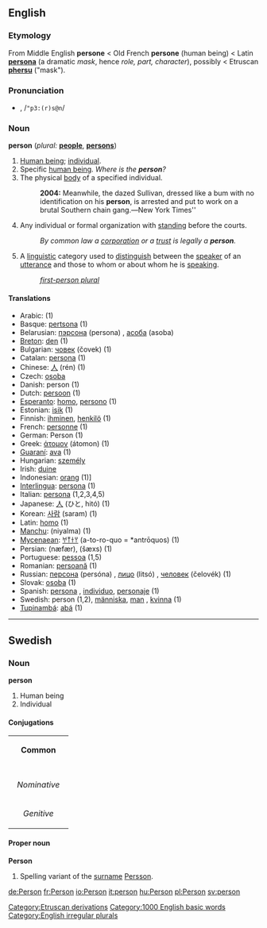 ==English==

===Etymology===
From Middle English '''persone''' < Old French '''persone''' (human being) < Latin '''[[persona]]''' (a dramatic ''mask'', hence ''role, part, character''), possibly < Etruscan '''[[phersu]]''' ("mask").

===Pronunciation===
*{{IPA|/ˈpɜː(r)sən/}}, /<tt>"p3:(r)s@n</tt>/

===Noun===
'''person''' (''plural:'' '''[[people]]''', '''[[persons]]''')

#[[Human being]]; [[individual]].
#Specific [[human being]]. ''Where is the '''person'''?''
#The physical [[body]] of a specified individual.
#:'''2004:''' Meanwhile, the dazed Sullivan, dressed like a bum with no identification on his '''person''', is arrested and put to work on a brutal Southern chain gang.'' — ''New York Times''
#{{law}} Any individual or formal organization with [[standing]] before the courts.
#:''By common law a [[corporation]] or a [[trust]] is legally a '''person'''.''
#{{grammar}} A [[linguistic]] category used to [[distinguish]] between the [[speaker]] of an [[utterance]] and those to whom or about whom he is [[speaking]].
#:''[[first-person plural]]''

====Translations====
*Arabic: {{ARchar|[[شخص|شَخص]]}} {{IPAchar|(ʃáxʂ)}} (1)
*Basque: [[pertsona]] (1)
*Belarusian: [[пэрсона]] (persona) {{f}}, [[асоба]] (asoba) {{f}}
*[[Breton]]: [[den]] {{m}} (1)
*Bulgarian: [[човек]] (čovek) {{m}} (1)
*Catalan: [[persona]] {{f}} (1)
*Chinese: [[人]] (rén) (1)
*Czech: [[osoba]] {{f}}
*Danish: person {{m}} (1)
*Dutch: [[persoon]] {{m}} {{f}} (1)
*[[Esperanto]]: [[homo]], [[persono]] (1)
*Estonian: [[isik]] (1)
*Finnish: [[ihminen]], [[henkilö]] (1)
*French: [[personne]] {{f}} (1)
*German: Person {{f}} (1)
*Greek: [[άτομον]] (átomon) {{n}} (1)
*[[Guaraní]]: [[ava]] (1)
*Hungarian: [[személy]]
*Irish: [[duine]]
*Indonesian: [[orang]] (1)]
*[[Interlingua]]: [[persona]] (1)
*Italian: [[persona]] {{f}} (1,2,3,4,5)
*Japanese: [[人]] (ひと, hitó) (1)
*Korean: [[사람]] (saram) (1)
*Latin: [[homo]] {{m}} (1)
*[[Manchu]]: (niyalma) (1)
*[[Mycenaean]]: [[𐀀𐀵𐀫𐀦]] (a-to-ro-quo = *antrōquos) (1)
*Persian: {{FAchar|[[نفر|نَفَر]]}} (næfær), {{FAchar|[[شخص|شَخص]]}} (šæxs) (1)
*Portuguese: [[pessoa]] {{f}} (1,5)
*Romanian: [[persoană]] {{f}} (1)
*Russian: [[персона]] (persóna) {{f}}, [[лицо]] (litsó) {{n}}, [[человек]] (čelovék) {{m}} (1)
*Slovak: [[osoba#Slovak|osoba]] {{f}} (1)
*Spanish: [[persona]] {{f}}, [[individuo]], [[personaje]] (1)
*Swedish: person (1,2), [[människa]], [[man]] {{m}}, [[kvinna]] {{f}} (1)
*[[Tupinambá]]: [[abá]] (1)


----

==Swedish==
===Noun===
'''person'''
#Human being
#Individual
====Conjugations====
{| border=1 cellspacing=0 
| bgcolor=#FFFFF0 colspan=5 align=center | '''Common''' 
|- 
|- bgcolor=#FFFFF0 align=center 
! rowspan=2 | 
| colspan=2 | ''Singular'' 
| colspan=2 | ''Plural'' 
|- bgcolor=#FFFFF0 align=center 
| width=105 | ''Indefinite'' 
| width=105 | ''Definite'' 
| width=105 | ''Indefinite'' 
|  width=105 | ''Definite'' 
|- align=center 
| width=105 bgcolor=#FFFFF0 | ''Nominative'' 
| [[person]] 
| [[personen]] 
| [[personer]] 
| [[personerna]] 
|- align=center 
| width=105 bgcolor=#FFFFF0 | ''Genitive'' 
| [[persons]] 
| [[personens]] 
| [[personers]] 
| [[personernas]]
|}
====Proper noun====
'''Person'''
#Spelling variant of the [[surname]] [[Persson]].

[[Category:Etruscan derivations]]
[[Category:1000 English basic words]]
[[Category:English irregular plurals]]

[[de:Person]]
[[fr:Person]]
[[io:Person]]
[[it:person]]
[[hu:Person]]
[[pl:Person]]
[[sv:person]]